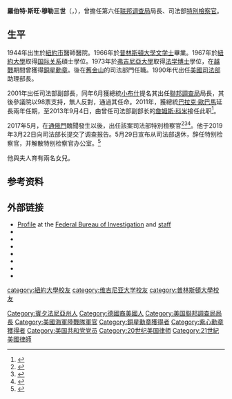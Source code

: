 {{noteTA
|1=zh-tw:勞勃;zh-hant:羅伯特;zh-hk:羅拔;zh-hans:罗伯特;
|2=zh-tw:穆勒;zh-hans:穆勒;zh-hant:米勒;
|3=zh-tw:史旺;zh-hans:斯旺;zh-hk:史雲;zh-hant:斯旺;
}}
{{Infobox Officeholder
|name=羅伯特·穆勒
|original_name=Robert Mueller
|image=Director_Robert_S._Mueller-_III.jpg
|imagesize=250px
|smallimage=
|caption=
|order=12
|office=聯邦調查局長
|term_start=2001年9月4日
|term_end=2013年9月4日
|deputy=
|president=[[乔治·W·布什|乔治·W·布什]]<br>[[巴拉克·奧巴馬|巴拉克·奧巴馬]]
|predecessor=[[路易斯·弗里|路易斯·弗里]]
|successor=[[詹姆斯·科米|詹姆斯·科米]]
|order2=
|term_start2=
|term_end2=
|deputy2
|president2=
|primeminister2=
|predecessor2=
|successor2=
|birth_date={{Birth date and age|1944|8|7|}}
|birth_place=[[纽约|纽约]]醫師醫院
|death_date=
|death_place=
|party=[[共和黨_(美國)|共和黨]]
|spouse=
|profession=
|religion=
|signature=
|footnotes=
|residence=
|alma_mater=[[普林斯頓大學|普林斯頓大學]] （1966）<br>[[紐約大學|紐約大學]] （1967）<br>[[弗吉尼亞大學|弗吉尼亞大學]] （1973）
|occupation=
|branch=

|serviceyears=
|rank=
|unit=
|battles=
|awards=
}}

'''羅伯特·斯旺·穆勒三世'''（{{lang-en|Robert Swan Mueller III}}，{{bd|1944年|8月7日|}}），曾擔任第六任[[联邦调查局|联邦调查局]]局長、司法部[[特別檢察官|特別檢察官]]。

==生平==
1944年出生於[[纽约|紐約市]]醫師醫院。1966年於[[普林斯頓大學|普林斯頓大學]][[文学士|文学士]]畢業。1967年於[[紐約大學|紐約大學]]取得[[国际关系|国际关系]]碩士學位。1973年於[[弗吉尼亚大学|弗吉尼亞大學]]取得[[法学博士|法学博士]]學位，在[[越戰|越戰]]期間曾獲得[[銅星勳章|銅星勳章]]。後在[[旧金山|舊金山]]的司法部門任職。1990年代出任[[美国司法部|美國司法部]]助理部長。

2001年出任司法部副部長，同年6月獲總統[[小布什|小布什]]提名其出任[[聯邦調查局|聯邦調查局]]局長，其後參議院以98票支持，無人反對，通過其任命。2011年，獲總統[[贝拉克·奥巴马|巴拉克·歐巴馬]]延長兩年任期，至2013年9月4日，由曾任司法部副部长的[[詹姆斯·科米|詹姆斯·科米]]接任此职<ref>{{cite web|url=http://www.fbi.gov/news/news_blog/james-b.-comey-sworn-in-as-fbi-director|title=存档副本|accessdate=2014-07-14|author=|date=|publisher=|archiveurl=https://web.archive.org/web/20140715003956/http://www.fbi.gov/news/news_blog/james-b.-comey-sworn-in-as-fbi-director|archivedate=2014-07-15|deadurl=yes}}</ref>。

2017年5月，在[[俄羅斯干預2016年美國總統選舉|通俄門]]醜聞發生以後，出任該案司法部特別檢察官<ref>{{cite web|last1=Rosenstein|first1=Rod|title=Rod Rosenstein’s Letter Appointing Mueller Special Counsel|url=https://www.nytimes.com/interactive/2017/05/17/us/politics/document-Robert-Mueller-Special-Counsel-Russia.html|website=The New York Times|accessdate=May 18, 2017|archive-date=2017-05-18|archive-url=https://web.archive.org/web/20170518015032/https://www.nytimes.com/interactive/2017/05/17/us/politics/document-Robert-Mueller-Special-Counsel-Russia.html|dead-url=no}}</ref><ref name=":1">{{Cite news|url=https://www.usatoday.com/story/news/politics/2017/05/17/rare-bipartisan-moment-both-sides-embrace-robert-mueller-special-counsel/101810310|title=Rare bipartisan moment: Both sides embrace Robert Mueller as special counsel|work=USA Today|access-date=2017-05-18|language=en|archive-date=2017-05-18|archive-url=https://web.archive.org/web/20170518053701/https://www.usatoday.com/story/news/politics/2017/05/17/rare-bipartisan-moment-both-sides-embrace-robert-mueller-special-counsel/101810310/|dead-url=no}}</ref><ref>{{cite news|author1=綜合外電|author2=簡長盛譯|title=前FBI局長任特別檢察官 調查俄與川普陣營|url=http://www.cna.com.tw/news/firstnews/201705180011-1.aspx|agency=中央社|date=2017-05-18}}</ref>。他于2019年3月22日向司法部长提交了调查报告。5月29日宣布从司法部退休，辞任特别检察官，并解散特别检察官办公室。<ref>{{cite news |url=https://news.sina.com.cn/w/2019-05-29/doc-ihvhiqay2344821.shtml}}</ref>

他與夫人育有兩名女兒。

==参考资料==
{{Reflist}}

==外部链接==
*[http://www.fbi.gov/about-us/history/directors/directors_then_and_now Profile] at the [[Federal_Bureau_of_Investigation|Federal Bureau of Investigation]] and [http://www.fbi.gov/about-us/executives staff]
*{{C-SPAN|robertmueller}}
*{{Charlie Rose view|6662}}
*{{IMDb name|1694507}}
*{{Worldcat id|lccn-no91-25152}}
*{{NYTtopic|people/m/robert_s_iii_mueller}}
*{{WSJtopic|person/M/robert-mueller/5377}}
*{{Nndb|291/000043162}}

{{start box}}
{{s-gov}}
{{s-before|[[路易斯·弗里|路易斯·弗里]]}}
{{s-title|[[聯邦調查局局長|聯邦調查局局長]]|2001年－2013年}}
{{s-after|[[詹姆斯·科米|詹姆斯·科米]]}}
{{end box}}

{{Authority control}}
{{DEFAULTSORT:Mueller, Robert}}
[[Category:賓夕法尼亞州人|Category:賓夕法尼亞州人]]
[[Category:德國裔美國人|Category:德國裔美國人]]
[[Category:美国聯邦調查局局長|Category:美国聯邦調查局局長]]
[[category:紐約大學校友|category:紐約大學校友]]
[[category:维吉尼亚大学校友|category:维吉尼亚大学校友]]
[[category:普林斯頓大學校友|category:普林斯頓大學校友]]
[[Category:美國海軍陸戰隊軍官|Category:美國海軍陸戰隊軍官]]
[[Category:銅星勳章獲得者|Category:銅星勳章獲得者]]
[[Category:紫心勳章獲得者|Category:紫心勳章獲得者]]
[[Category:美国共和党党员|Category:美国共和党党员]]
[[Category:20世纪美国律师|Category:20世纪美国律师]]
[[Category:21世紀美國律師|Category:21世紀美國律師]]